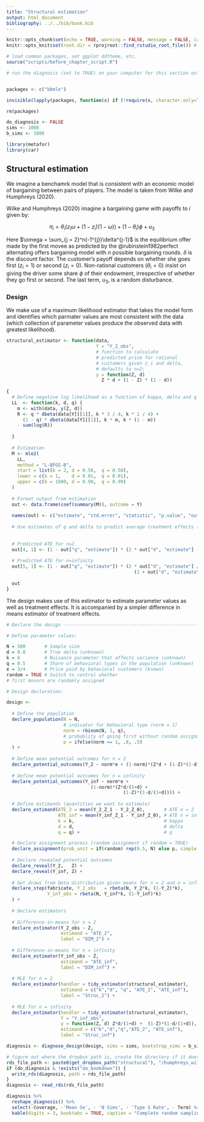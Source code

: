 ```yaml
---
title: "Structural estimation"
output: html_document
bibliography: ../../bib/book.bib 
---
```


<!-- note do_bookdown is set in index.rmd, so we know if you're running just this .Rmd or compiling the book-->
```r
knitr::opts_chunk$set(echo = TRUE, warning = FALSE, message = FALSE, cache = FALSE)
knitr::opts_knit$set(root.dir = rprojroot::find_rstudio_root_file()) # files are all relative to RStudio project home
```

```r
# load common packages, set ggplot ddtheme, etc.
source("scripts/before_chapter_script.R")
```

<!-- start post here, do not edit above -->

<!-- make sure to rename the section title below -->

```r
# run the diagnosis (set to TRUE) on your computer for this section only before pushing to Github. no diagnosis will ever take place on github.


packages <- c("bbmle")

invisible(lapply(packages, function(x) if (!require(x, character.only=T)){install.packages(x);library(x, character.only = T)}))

rm(packages)

do_diagnosis <- FALSE
sims <- 1000
b_sims <- 1000
```

```r
library(metafor)
library(car)
```

## Structural estimation


We imagine a benchamrk model that is consistent with an economic model of bargaining between pairs of players.
The model is taken from Wilke and Humphreys (2020). 

Wilke and Humphreys (2020) imagine a bargaining game with payoffs to $i$ given by:

$$\pi_i =  \theta_i(z_i\omega + (1-z_i)(1-\omega)) + (1-\theta_i)\phi + u_3$$

Here  $\omega = \sum_{j = 2}^n(-1^{j})\delta^{j-1}$ is the equilibrium offer made by the first movee as predicted by the @rubinstein1982perfect alternating offers bargaining model with $n$ possible bargaining rounds.  $\delta$ is the discount factor. The  customer's payoff  depends on whether she goes first ($z_i = 1$) or second ($z_i = 0$). Non-rational customers ($\theta_i = 0$) insist on giving the driver some share $\phi$ of their endowment, irrespective of whether they go first or second. The last term, $u_3$, is a random disturbance.



### Design

We make use of a maximum likelihood estimator that takes the model form and identifies which parmater values are most consistent with the data (which collection of parameter values produce the observed data with greatest likelihood). 

```r
structural_estimator <- function(data,
                                 Y = "Y_2_obs",
                                 # function to calculate
                                 # predicted price for rational
                                 # customers given z_i and delta,
                                 # defaults to n=2:
                                 y = function(Z, d)
                                   Z * d + (1 - Z) * (1 - d))
  
{
  # Define negative log likelihood as a function of kappa, delta and q
  LL  <- function(k, d, q) {
    m <- with(data, y(Z, d))
    R <- q * dbeta(data[Y][[1]], k * 3 / 4, k * 1 / 4) +
      (1 - q) * dbeta(data[Y][[1]], k * m, k * (1 - m))
    - sum(log(R))
    
  }
  
  # Estimation
  M <- mle2(
    LL,
    method = "L-BFGS-B",
    start = list(k = 2, d = 0.50,  q = 0.50),
    lower = c(k = 1,    d = 0.01,  q = 0.01),
    upper = c(k = 1000, d = 0.99,  q = 0.99)
  )
  
  # Format output from estimation
  out <- data.frame(coef(summary(M)), outcome = Y)
  
  names(out) <- c("estimate", "std.error", "statistic", "p.value", "outcome")
  
  # Use estimates of q and delta to predict average treatment effects (ATEs)
  
 
  # Predicted ATE for n=2
  out[4, 1] <- (1 - out["q", "estimate"]) * (2 * out["d", "estimate"] - 1)
  
  # Predicted ATE for n=infinity
  out[5, 1] <- (1 - out["q", "estimate"]) * (2 * out["d", "estimate"] /
                                               (1 + out["d", "estimate"]) - 1)
  
  out
}
```

The design makes use of this estimator to estimate parameter values as well as treatment effects. It is accompanied by a simpler difference in means estimator of treatment effects.

```r
# Declare the design ----------------------------------------------------------

# Define parameter values:

N = 500       # Sample size
d = 0.8       # True delta (unknown)
k = 6         # Nuisance parameter that affects variance (unknown)
q = 0.5       # Share of behavioral types in the population (unknown)
e = 3/4       # Price paid by behavioral customers (known)
random = TRUE # Switch to control whether 
# first movers are randomly assigned

# Design declaration:

design <- 
  
  # Define the population 
  declare_population(N = N, 
                     # indicator for behavioral type (norm = 1)
                     norm = rbinom(N, 1, q), 
                     # probablity of going first without random assignment
                     p = ifelse(norm == 1, .8, .5) 
  ) +
  
  # Define mean potential outcomes for n = 2 
  declare_potential_outcomes(Y_2 ~ norm*e + (1-norm)*(Z*d + (1-Z)*(1-d))) +
  
  # Define mean potential outcomes for n = infinity
  declare_potential_outcomes(Y_inf ~ norm*e + 
                               (1-norm)*(Z*d/(1+d) +
                                           (1-Z)*(1-d/(1+d)))) +
  
  # Define estimands (quantities we want to estimate)
  declare_estimand(ATE_2 = mean(Y_2_Z_1 - Y_2_Z_0),       # ATE n = 2
                   ATE_inf = mean(Y_inf_Z_1 - Y_inf_Z_0), # ATE n = infinity
                   k = k,                                 # kappa
                   d = d,                                 # delta
                   q = q) +                               # q

  # Declare assignment process (random assignment if random = TRUE)
  declare_assignment(prob_unit = if(random) rep(0.5, N) else p, simple = TRUE) +
  
  # Declare revealed potential outcomes
  declare_reveal(Y_2,   Z) +
  declare_reveal(Y_inf, Z) +
  
  # Get draws from beta distribution given means for n = 2 and n = infinity
  declare_step(fabricate, Y_2_obs   = rbeta(N, Y_2*k, (1-Y_2)*k),      
               Y_inf_obs = rbeta(N, Y_inf*k, (1-Y_inf)*k)
  ) +
  
  # Declare estimators
  
  # Difference-in-means for n = 2
  declare_estimator(Y_2_obs ~ Z, 
                    estimand = "ATE_2", 
                    label = "DIM_2") +
  
  # Difference-in-means for n = infinity
  declare_estimator(Y_inf_obs ~ Z, 
                    estimand = "ATE_inf", 
                    label = "DIM_inf") +
  
  # MLE for n = 2
  declare_estimator(handler = tidy_estimator(structural_estimator), 
                    estimand = c("k","d", "q", "ATE_2", "ATE_inf"), 
                    label = "Struc_2") +
  
  # MLE for n = infinity
  declare_estimator(handler = tidy_estimator(structural_estimator),
                    Y = "Y_inf_obs", 
                    y = function(Z, d) Z*d/(1+d) +  (1-Z)*(1-d/(1+d)),
                    estimand = c("k","d","q","ATE_2", "ATE_inf"), 
                    label = "Struc_inf") 
```


```r
diagnosis <- diagnose_design(design, sims = sims, bootstrap_sims = b_sims) 
```


```r
# figure out where the dropbox path is, create the directory if it doesn't exist, and name the RDS file
rds_file_path <- paste0(get_dropbox_path("structural"), "/humphreys_wilke.RDS")
if (do_diagnosis & !exists("do_bookdown")) {
  write_rds(diagnosis, path = rds_file_path)
}
diagnosis <- read_rds(rds_file_path)
```

```r
diagnosis %>%
  reshape_diagnosis() %>%
  select(-Coverage, -'Mean Se', - 'N Sims', - 'Type S Rate', - Term) %>%
  kable(digits = 3, booktabs = TRUE, caption = "Complete random sampling design diagnosis")
```

